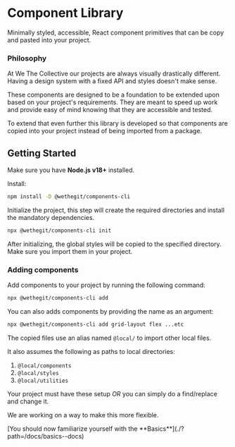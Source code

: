 

<Meta title="Introduction" />

# Component Library

Minimally styled, accessible, React component primitives that can be copy and pasted into your project.

### Philosophy

At We The Collective our projects are always visually drastically different. Having a design system with a fixed API and styles doesn't make sense.

These components are designed to be a foundation to be extended upon based on your project's requirements. They are meant to speed up work and provide easy of mind knowing that they are accessible and tested.

To extend that even further this library is developed so that components are copied into your project instead of being imported from a package.

## Getting Started

Make sure you have **Node.js v18+** installed.

Install:

```bash
npm install -D @wethegit/components-cli
```

Initialize the project, this step will create the required directories and install the mandatory dependencies.

```bash
npx @wethegit/components-cli init
```

After initializing, the global styles will be copied to the specified directory. Make sure you import them in your project.

### Adding components

Add components to your project by running the following command:

```bash
npx @wethegit/components-cli add
```

You can also adds components by providing the name as an argument:

```bash
npx @wethegit/components-cli add grid-layout flex ...etc
```

The copied files use an alias named `@local/` to import other local files.

It also assumes the following as paths to local directories:

1. `@local/components`
2. `@local/styles`
3. `@local/utilities`

Your project must have these setup _OR_ you can simply do a find/replace and change it.

We are working on a way to make this more flexible.

<Divider />
<Cta>[You should now familiarize yourself with the **Basics**](./?path=/docs/basics--docs)</Cta>